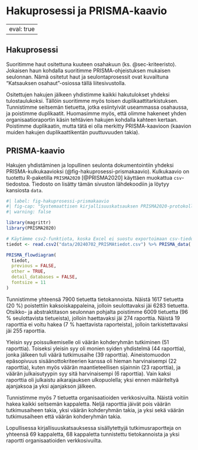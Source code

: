 # Hakuprosessi ja PRISMA-kaavio {#sec-hakuprosessi}

---
eval: true
---

## Hakuprosessi {#sec-hakuprosessi-hakuprosessi}

Suoritimme haut ositettuna kuuteen osahakuun (ks. @sec-kriteeristo). Jokaisen haun kohdalla suoritimme PRISMA-ohjeistuksen mukaisen seulonnan. Nämä ositetut haut ja seulontaprosessit ovat kuvailtuna "Katsauksen osahaut"-osiossa tällä liitesivustolla.

Ositettujen hakujen jälkeen yhdistimme kaikki hakutulokset yhdeksi tulostaulukoksi. Tällöin suoritimme myös toisen duplikaattitarkistuksen. Tunnistimme seitsemän tietuetta, jotka esiintyivät useammassa osahaussa, ja poistimme duplikaatit. Huomasimme myös, että olimme hakeneet yhden organisaatioraportin käsin tehtävien hakujen kohdalla kahteen kertaan. Poistimme duplikaatin, mutta tätä ei olla merkitty PRISMA-kaavioon (kaavion muiden hakujen duplikaattikentän puuttuvuuden takia).

## PRISMA-kaavio {#sec-hakuprosessi-prismakaavio}

Hakujen yhdistäminen ja lopullinen seulonta dokumentointiin yhdeksi PRISMA-kulkukaavioksi (@fig-hakuprosessi-prismakaavio). Kulkukaavio on tuotettu R-paketilla `PRISMA2020` [@PRISMA2020] käyttäen muokattua `csv`-tiedostoa. Tiedosto on lisätty tämän sivuston lähdekoodiin ja löytyy kansiosta `data`.

```r
#| label: fig-hakuprosessi-prismakaavio
#| fig-cap: "Systemaattisen kirjallisuuskatsauksen PRISMA2020-protokollan mukainen kulkukaavio"
#| warning: false

library(magrittr)
library(PRISMA2020)

# Käytämme csv2-funktiota, koska Excel ei suostu exportoimaan csv-tiedostoa pilkkuerottimella puolipiste-erottimen sijaan, jostain syystä.
tiedot <- read.csv2("data/20240702_PRISMAtiedot.csv") %>% PRISMA_data(.)

PRISMA_flowdiagram(
  tiedot,
  previous = FALSE,
  other = TRUE,
  detail_databases = FALSE,
  fontsize = 11
)

```

Tunnistimme yhteensä 7900 tietuetta tietokannoista. Näistä 1617 tietuetta (20 %) poistettiin kaksoiskappaleina, jolloin seulottavaksi jäi 6283 tietuetta. Otsikko- ja abstraktitason seulonnan pohjalta poistimme 6009 tietuetta (96 % seulottavista tietueista), jolloin haettavaksi jäi 274 raporttia. Näistä 19 raporttia ei voitu hakea (7 % haettavista raporteista), jolloin tarkistettavaksi jäi 255 raporttia.

Yleisin syy poissulkemiselle oli väärän kohderyhmän tutkiminen (51 raporttia). Toiseksi yleisin syy oli monien syiden yhdistelmä (44 raporttia), jonka jälkeen tuli väärä tutkimusaihe (39 raporttia). Aineistomuodon epäsopivuus sisäänottokriteerien kanssa oli hieman harvinaisempi (22 raporttia), kuten myös väärän maantieteellisen sijainnin (23 raporttia), ja väärän julkaisutyypin syy sitä harvinaisempi (6 raporttia). Vain kaksi raporttia oli julkaistu aikarajauksen ulkopuolella; yksi ennen määriteltyä ajanjaksoa ja yksi ajanjakson jälkeen.

Tunnistimme myös 7 tietuetta organisaatioiden verkkosivuilta. Näistä voitiin hakea kaikki seitsemän kappaletta. Neljä raporttia jäivät pois väärän tutkimusaiheen takia, yksi väärän kohderyhmän takia, ja yksi sekä väärän tutkimusaiheen että väärän kohderyhmän takia.

Lopullisessa kirjallisuuskatsauksessa sisällytettyjä tutkimusraportteja on yhteensä 69 kappaletta, 68 kappaletta tunnistettu tietokannoista ja yksi raportti organisaatioiden verkkosivuilta.
